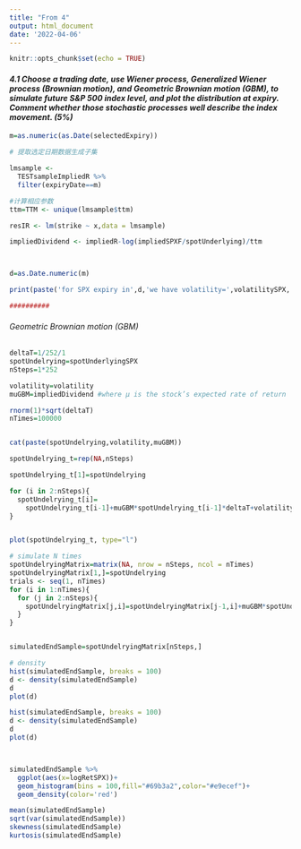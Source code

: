 ```yaml
---
title: "From 4"
output: html_document
date: '2022-04-06'
---
```


```r
knitr::opts_chunk$set(echo = TRUE)
```

#### *4.1 Choose a trading date, use Wiener process, Generalized Wiener process (Brownian motion), and Geometric Brownian motion (GBM), to simulate future S&P 500 index level, and plot the distribution at expiry. Comment whether those stochastic processes well describe the index movement. (5%)*

```r

m=as.numeric(as.Date(selectedExpiry))

# 提取选定日期数据生成子集

lmsample <- 
  TESTsampleImpliedR %>% 
  filter(expiryDate==m)

#计算相应参数
ttm=TTM <- unique(lmsample$ttm)

resIR <- lm(strike ~ x,data = lmsample)

impliedDividend <- impliedR-log(impliedSPXF/spotUnderlying)/ttm



d=as.Date.numeric(m)

print(paste('for SPX expiry in',d,'we have volatility=',volatilitySPX,'and Dividend=  ',impliedDividend))

##########

```

###### Geometric Brownian motion (GBM)
```r

deltaT=1/252/1
spotUndelrying=spotUnderlyingSPX
nSteps=1*252

volatility=volatility
muGBM=impliedDividend #where μ is the stock’s expected rate of return

rnorm(1)*sqrt(deltaT)
nTimes=100000


cat(paste(spotUndelrying,volatility,muGBM))

```


```r
spotUndelrying_t=rep(NA,nSteps)

spotUndelrying_t[1]=spotUndelrying

for (i in 2:nSteps){
  spotUndelrying_t[i]=
    spotUndelrying_t[i-1]+muGBM*spotUndelrying_t[i-1]*deltaT+volatility*spotUndelrying_t[i-1]*rnorm(1)*sqrt(deltaT)
}


plot(spotUndelrying_t, type="l")

```

```r
# simulate N times
spotUndelryingMatrix=matrix(NA, nrow = nSteps, ncol = nTimes)
spotUndelryingMatrix[1,]=spotUndelrying
trials <- seq(1, nTimes)
for (i in 1:nTimes){
  for (j in 2:nSteps){
    spotUndelryingMatrix[j,i]=spotUndelryingMatrix[j-1,i]+muGBM*spotUndelryingMatrix[j-1,i]*deltaT+volatility*spotUndelryingMatrix[j-1,i]*rnorm(1)*sqrt(deltaT)
  }
}


simulatedEndSample=spotUndelryingMatrix[nSteps,]

# density 
hist(simulatedEndSample, breaks = 100)
d <- density(simulatedEndSample)
d
plot(d)


```

```r

hist(simulatedEndSample, breaks = 100)
d <- density(simulatedEndSample)
d
plot(d)



simulatedEndSample %>% 
  ggplot(aes(x=logRetSPX))+
  geom_histogram(bins = 100,fill="#69b3a2",color="#e9ecef")+
  geom_density(color='red')

```

```r

mean(simulatedEndSample)
sqrt(var(simulatedEndSample))
skewness(simulatedEndSample)
kurtosis(simulatedEndSample)

```



###### 
```r


```

